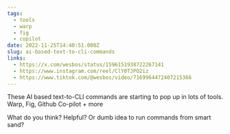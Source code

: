 ```yaml
---
tags:
  - tools
  - warp
  - fig
  - copilot
date: 2022-11-25T14:40:51.000Z
slug: ai-based-text-to-cli-commands
links:
  - https://x.com/wesbos/status/1596151938722267141
  - https://www.instagram.com/reel/ClY0TJPO2iz
  - https://www.tiktok.com/@wesbos/video/7169964472407215366
---
```


These AI based text-to-CLI commands are starting to pop up in lots of tools. Warp, Fig, Github Co-pilot + more

What do you think? Helpful? Or dumb idea to run commands from smart sand?
